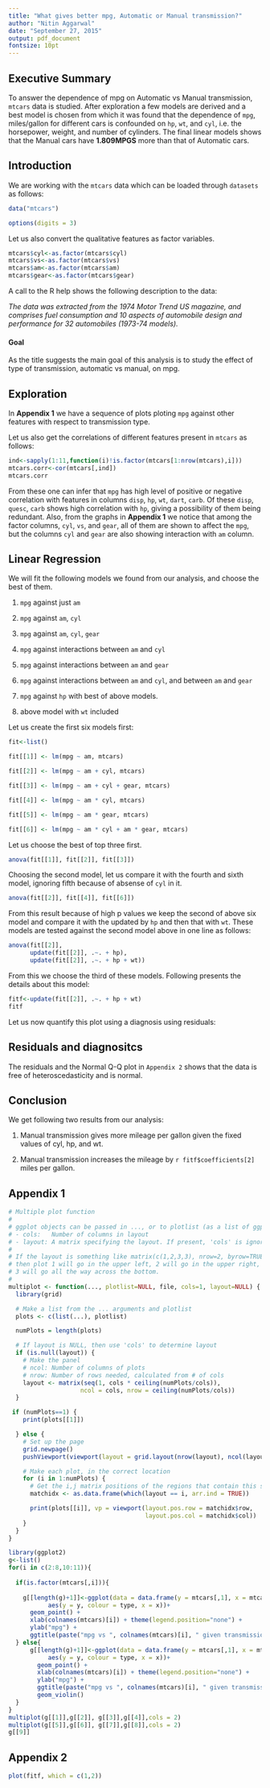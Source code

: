 ```yaml
---
title: "What gives better mpg, Automatic or Manual transmission?"
author: "Nitin Aggarwal"
date: "September 27, 2015"
output: pdf_document
fontsize: 10pt
---
```


## Executive Summary

To answer the dependence of mpg on Automatic vs Manual transmission, `mtcars` data is studied. After exploration a few models are derived and a best model is chosen from which it was found that the dependence of `mpg`, miles/gallon for different cars is confounded on `hp`, `wt`, and `cyl`, i.e. the horsepower, weight, and number of cylinders. The final linear models shows that the Manual cars have **1.809MPGS** more than that of Automatic cars. 


## Introduction

We are working with the `mtcars` data which can be loaded through `datasets` as follows:

```r
data("mtcars")
```

```r
options(digits = 3)
```
Let us also convert the qualitative features as factor variables.

```r
mtcars$cyl<-as.factor(mtcars$cyl)
mtcars$vs<-as.factor(mtcars$vs)
mtcars$am<-as.factor(mtcars$am)
mtcars$gear<-as.factor(mtcars$gear)
```

A call to the R help shows the following description to the data:

*The data was extracted from the 1974 Motor Trend US magazine, and comprises fuel consumption and 10 aspects of automobile design and performance for 32 automobiles (1973-74 models).*

#### Goal
As the title suggests the main goal of this analysis is to study the effect of type of transmission, automatic vs manual, on mpg. 


## Exploration

In **Appendix 1** we have a sequence of plots ploting `mpg` against other features with respect to transmission type. 

Let us also get the correlations of different features present in `mtcars` as follows:

```r
ind<-sapply(1:11,function(i)!is.factor(mtcars[1:nrow(mtcars),i]))
mtcars.corr<-cor(mtcars[,ind])
mtcars.corr
```

From these one can infer that `mpg` has high level of positive or negative correlation with features in columns `disp`, `hp`, `wt`, `dart`, `carb`. Of these `disp`, `quesc`, `carb` shows high correlation with `hp`, giving a possibility of them being redundant. Also, from the graphs in **Appendix 1** we notice that among the factor columns, `cyl`, `vs`, and `gear`, all of them are shown to affect the `mpg`, but the columns `cyl` and `gear` are also showing interaction with `am` column. 

## Linear Regression

We will fit the following models we found from our analysis, and choose the best of them.

1. `mpg` against just `am`

2. `mpg` against `am`, `cyl`

3. `mpg` against `am`, `cyl`, `gear`

4. `mpg` against interactions between `am` and `cyl`

5. `mpg` against interactions between `am` and `gear`

6. `mpg` against interactions between `am` and `cyl`, and between `am` and `gear`

7. `mpg` against `hp` with best of above models.

8. above model with `wt` included

Let us create the first six models first:

```r
fit<-list()

fit[[1]] <- lm(mpg ~ am, mtcars)

fit[[2]] <- lm(mpg ~ am + cyl, mtcars)

fit[[3]] <- lm(mpg ~ am + cyl + gear, mtcars)

fit[[4]] <- lm(mpg ~ am * cyl, mtcars)

fit[[5]] <- lm(mpg ~ am * gear, mtcars)

fit[[6]] <- lm(mpg ~ am * cyl + am * gear, mtcars)

```

Let us choose the best of top three first.

```r
anova(fit[[1]], fit[[2]], fit[[3]])
```

Choosing the second model, let us compare it with the fourth and sixth model, ignoring fifth because of absense of `cyl` in it.

```r
anova(fit[[2]], fit[[4]], fit[[6]])
```

From this result because of high p values we keep the second of above six model and compare it with the updated by `hp` and then that with `wt`. These models are tested against the second model above in one line as follows:

```r
anova(fit[[2]],
      update(fit[[2]], .~. + hp),
      update(fit[[2]], .~. + hp + wt))

```

From this we choose the third of these models. Following presents the details about this model:

```r
fitf<-update(fit[[2]], .~. + hp + wt)
fitf
```

Let us now quantify this plot using a diagnosis using residuals:

## Residuals and diagnositcs

The residuals and the Normal Q-Q plot in `Appendix 2` shows that the data is free of heteroscedasticity and is normal. 


## Conclusion

We get following two results from our analysis:

1. Manual transmission gives more mileage per gallon given the fixed values of cyl, hp, and wt. 

2. Manual transmission increases the mileage by `r fitf$coefficients[2]` miles per gallon. 

## Appendix 1


```r
# Multiple plot function
#
# ggplot objects can be passed in ..., or to plotlist (as a list of ggplot objects)
# - cols:   Number of columns in layout
# - layout: A matrix specifying the layout. If present, 'cols' is ignored.
#
# If the layout is something like matrix(c(1,2,3,3), nrow=2, byrow=TRUE),
# then plot 1 will go in the upper left, 2 will go in the upper right, and
# 3 will go all the way across the bottom.
#
multiplot <- function(..., plotlist=NULL, file, cols=1, layout=NULL) {
  library(grid)

  # Make a list from the ... arguments and plotlist
  plots <- c(list(...), plotlist)

  numPlots = length(plots)

  # If layout is NULL, then use 'cols' to determine layout
  if (is.null(layout)) {
    # Make the panel
    # ncol: Number of columns of plots
    # nrow: Number of rows needed, calculated from # of cols
    layout <- matrix(seq(1, cols * ceiling(numPlots/cols)),
                    ncol = cols, nrow = ceiling(numPlots/cols))
  }

 if (numPlots==1) {
    print(plots[[1]])

  } else {
    # Set up the page
    grid.newpage()
    pushViewport(viewport(layout = grid.layout(nrow(layout), ncol(layout))))

    # Make each plot, in the correct location
    for (i in 1:numPlots) {
      # Get the i,j matrix positions of the regions that contain this subplot
      matchidx <- as.data.frame(which(layout == i, arr.ind = TRUE))

      print(plots[[i]], vp = viewport(layout.pos.row = matchidx$row,
                                      layout.pos.col = matchidx$col))
    }
  }
}
```

```r
library(ggplot2)
g<-list()
for(i in c(2:8,10:11)){
  
  if(is.factor(mtcars[,i])){
  
    g[[length(g)+1]]<-ggplot(data = data.frame(y = mtcars[,1], x = mtcars[,i], type = mtcars[,9]), 
           aes(y = y, colour = type, x = x))+ 
      geom_point() + 
      xlab(colnames(mtcars)[i]) + theme(legend.position="none") +
      ylab("mpg") + 
      ggtitle(paste("mpg vs ", colnames(mtcars)[i], " given transmission."))
  } else{
      g[[length(g)+1]]<-ggplot(data = data.frame(y = mtcars[,1], x = mtcars[,i], type = mtcars[,9]), 
           aes(y = y, colour = type, x = x))+ 
        geom_point() + 
        xlab(colnames(mtcars)[i]) + theme(legend.position="none") +
        ylab("mpg") + 
        ggtitle(paste("mpg vs ", colnames(mtcars)[i], " given transmission."))
        geom_violin()  
  }
}
multiplot(g[[1]],g[[2]], g[[3]],g[[4]],cols = 2)
multiplot(g[[5]],g[[6]], g[[7]],g[[8]],cols = 2)
g[[9]]

```


## Appendix 2

```r
plot(fitf, which = c(1,2))
```
